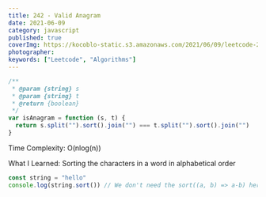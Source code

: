 ```yaml
---
title: 242 - Valid Anagram
date: 2021-06-09
category: javascript
published: true
coverImg: https://kocoblo-static.s3.amazonaws.com/2021/06/09/leetcode-242/cover-img.jpg
photographer:
keywords: ["Leetcode", "Algorithms"]
---
```


```js
/**
 * @param {string} s
 * @param {string} t
 * @return {boolean}
 */
var isAnagram = function (s, t) {
  return s.split("").sort().join("") === t.split("").sort().join("")
}
```

Time Complexity: O(nlog(n))

What I Learned:
Sorting the characters in a word in alphabetical order

```js
const string = "hello"
console.log(string.sort()) // We don't need the sort((a, b) => a-b) here
```
